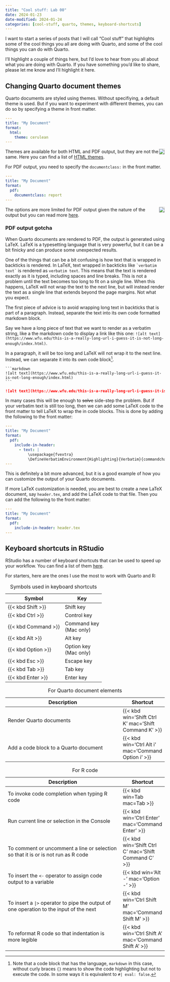 ```yaml
---
title: "Cool stuff: Lab 00"
date: 2024-01-23
date-modified: 2024-01-24
categories: [cool-stuff, quarto, themes, keyboard-shortcuts]
---
```


I want to start a series of posts that I will call "Cool stuff" that highlights some of the cool things you all are doing with Quarto, and some of the cool things you can do with Quarto.

I'll highlight a couple of things here, but I'd love to hear from you all about what you are doing with Quarto. If you have something you'd like to share, please let me know and I'll highlight it here.

## Changing Quarto document themes

Quarto documents are styled using themes. Without specifiying, a default theme is used. But if you want to experiment with different themes, you can do so by specifying a theme in front matter.

```yaml
---
title: "My Document"
format:
  html:
    theme: cerulean
---
```

::: {.aside}
![](html-theme-output.png){style="float:right; border: 1px solid #ccc; display: block; margin: 0 auto;"}
:::
Themes are available for both HTML and PDF output, but they are not the same. Here you can find a list of [HTML themes](https://bootswatch.com/).


For PDF output, you need to specify the `documentclass:` in the front matter.

```yaml
---
title: "My Document"
format:
  pdf:
    documentclass: report
---
```

::: {.aside}
![](pdf-class-output.png){style="float:right; border: 1px solid #ccc; display: block; margin: 0 auto;"}
:::

The options are more limited for PDF output given the nature of the output but you can read more [here](https://quarto.org/docs/output-formats/pdf-basics.html#document-class).

### PDF output gotcha

When Quarto documents are rendered to PDF, the output is generated using LaTeX. LaTeX is a typesetting language that is very powerful, but it can be a bit finicky and can produce some unexpected results.

One of the things that can be a bit confusing is how text that is wrapped in backticks is rendered. In LaTeX, text wrapped in backticks like ```` `verbatim text` ```` is rendered as `verbatim text`. This means that the text is rendered exactly as it is typed, including spaces and line breaks. This is not a problem until the text becomes too long to fit on a single line. When this happens, LaTeX will not wrap the text to the next line, but will instead render the text as a single line that extends beyond the page margins. Not what you expect.

The first piece of advice is to avoid wrapping long text in backticks that is part of a paragraph. Instead, separate the text into its own code formatted markdown block.

Say we have a long piece of text that we want to render as a verbatim string, like a the markdown code to display a link like this one: `![alt text](https://www.wfu.edu/this-is-a-really-long-url-i-guess-it-is-not-long-enough/index.html)`.

In a paragraph, it will be too long and LaTeX will not wrap it to the next line. Instead, we can separate it into its own code block^[Note that a code block that has the language, `markdown` in this case, without curly braces `{}` means to show the code highlighting but not to execute the code. In some ways it is equivalent to `#| eval: false`.].

````
```markdown
![alt text](https://www.wfu.edu/this-is-a-really-long-url-i-guess-it-is-not-long-enough/index.html)
```
````

```markdown
![alt text](https://www.wfu.edu/this-is-a-really-long-url-i-guess-it-is-not-long-enough/index.html)
```

In many cases this will be enough to ~~solve~~ side-step the problem. But if your verbatim text is still too long, then we can add some LaTeX code to the front matter to tell LaTeX to wrap the in code blocks. This is done by adding the following to the front matter:

```yaml
---
title: "My Document"
format:
  pdf:
    include-in-header:
      - text: |
          \usepackage{fvextra}
          \DefineVerbatimEnvironment{Highlighting}{Verbatim}{commandchars=\\\{\},breaklines,breaknonspaceingroup,breakanywhere}
---
```

This is definitely a bit more advanced, but it is a good example of how you can customize the output of your Quarto documents.

If more LaTeX customization is needed, you are best to create a new LaTeX document, say `header.tex`, and add the LaTeX code to that file. Then you can add the following to the front matter:

```yaml
---
title: "My Document"
format:
  pdf:
    include-in-header: header.tex
---
```


## Keyboard shortcuts in RStudio

RStudio has a number of keyboard shortcuts that can be used to speed up your workflow. You can find a list of them [here](https://support.rstudio.com/hc/en-us/articles/200711853-Keyboard-Shortcuts).

For starters, here are the ones I use the most to work with Quarto and R:

::: {.aside}
| Symbol | Key |
|--------|-----|
| {{< kbd Shift >}} | Shift key |
| {{< kbd Ctrl >}} | Control key |
| {{< kbd Command >}} | Command key\
(Mac only) |
| {{< kbd Alt >}} | Alt key |
| {{< kbd Option >}} | Option key\
(Mac only) |
| {{< kbd Esc >}} | Escape key |
| {{< kbd Tab >}} | Tab key |
| {{< kbd Enter >}} | Enter key |

: Symbols used in keyboard shortcuts

:::


| Description | Shortcut |
|-------------|-----|
| Render Quarto documents | {{< kbd win='Shift Ctrl K' mac='Shift Command K' >}} |
| Add a code block to a Quarto document | {{< kbd win='Ctrl Alt i' mac='Command Option i' >}} |

: For Quarto document elements

| Description | Shortcut |
|-------------|-----|
| To invoke code completion when typing R code | {{< kbd win=Tab mac=Tab >}} |
| Run current line or selection in the Console | {{< kbd win='Ctrl Enter' mac='Command Enter' >}}
| To comment or uncomment a line or selection so that it is or is not run as R code | {{< kbd win='Shift Ctrl C' mac='Shift Command C' >}} |
| To insert the `<-` operator to assign code output to a variable | {{< kbd win='Alt -' mac='Option -' >}} |
| To insert a `|>` operator to pipe the output of one operation to the input of the next | {{< kbd win='Ctrl Shift M' mac='Command Shift M' >}} |
| To reformat R code so that indentation is more legible | {{< kbd win='Ctrl Shift A' mac='Command Shift A' >}} |

: For R code
